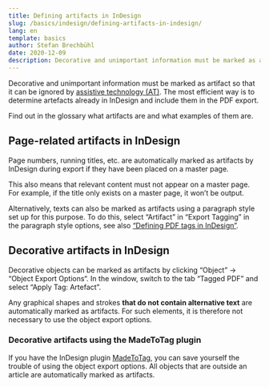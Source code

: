 ```yaml
---
title: Defining artifacts in InDesign
slug: /basics/indesign/defining-artifacts-in-indesign/
lang: en
template: basics
author: Stefan Brechbühl
date: 2020-12-09
description: Decorative and unimportant information must be marked as artifact so that it can be ignored by assistive technology (AT). The most efficient way is to determine artefacts already in InDesign and include them in the PDF export.
---
```


Decorative and unimportant information must be marked as artifact so that it can be ignored by [assistive technology (AT)](/glossary/#assistive-technology). The most efficient way is to determine artefacts already in InDesign and include them in the PDF export.

<NoteMessage>
  Find out in the glossary what <Link to="/glossary/#artifact/">artifacts</Link> are and what
  examples of them are.
</NoteMessage>

## Page-related artifacts in InDesign

Page numbers, running titles, etc. are automatically marked as artifacts by InDesign during export if they have been placed on a master page.

This also means that relevant content must not appear on a master page. For example, if the title only exists on a master page, it won’t be output.

Alternatively, texts can also be marked as artifacts using a paragraph style set up for this purpose. To do this, select “Artifact” in “Export Tagging” in the paragraph style options, see also [“Defining PDF tags in InDesign”](/basics/indesign/defining-pdf-tags-in-indesign/).

## Decorative artifacts in InDesign

Decorative objects can be marked as artifacts by clicking “Object” → “Object Export Options“. In the window, switch to the tab “Tagged PDF” and select “Apply Tag: Artefact”.

<NoteMessage>
  Any graphical shapes and strokes <strong>that do not contain alternative text</strong> are
  automatically marked as artifacts. For such elements, it is therefore not necessary to use the
  object export options.
</NoteMessage>

### Decorative artifacts using the MadeToTag plugin

If you have the InDesign plugin [MadeToTag](https://www.axaio.com/doku.php/en:products:madetotag), you can save yourself the trouble of using the object export options. All objects that are outside an article are automatically marked as artifacts.
